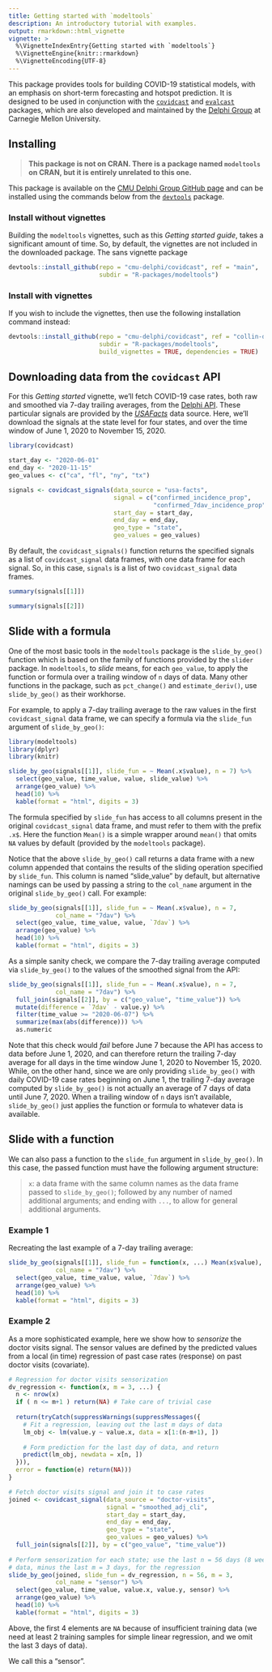 ```yaml
---
title: Getting started with `modeltools`
description: An introductory tutorial with examples.
output: rmarkdown::html_vignette
vignette: >
  %\VignetteIndexEntry{Getting started with `modeltools`}
  %\VignetteEngine{knitr::rmarkdown}
  %\VignetteEncoding{UTF-8}
---
```


This package provides tools for building COVID-19 statistical models, with an 
emphasis on short-term forecasting and hotspot prediction. It is designed to be 
used in conjunction with the 
[`covidcast`](https://cmu-delphi.github.io/covidcast/covidcastR/) and 
[`evalcast`](https://cmu-delphi.github.io/covidcast/evalcastR/) packages, which
are also developed and maintained by the [Delphi Group](https://delphi.cmu.edu) 
at Carnegie Mellon University. 

## Installing

>**This package is not on CRAN. There is a package named `modeltools` on 
CRAN, but it is entirely unrelated to this one.**

This package is available on the [CMU Delphi Group GitHub 
page](https://github.com/cmu-delphi) and can be installed using the commands
below from the [`devtools`](https://cran.r-project.org/package=devtools) 
package.

### Install without vignettes

Building the `modeltools` vignettes, such as this *Getting started guide*, 
takes a significant amount of time. So, by default, the vignettes are not 
included in the downloaded package. The sans vignette package

```r
devtools::install_github(repo = "cmu-delphi/covidcast", ref = "main",
                         subdir = "R-packages/modeltools")
```

### Install with vignettes

If you wish to include the vignettes, then use the following installation 
command instead:

```r
devtools::install_github(repo = "cmu-delphi/covidcast", ref = "collin-develop",
                         subdir = "R-packages/modeltools",
                         build_vignettes = TRUE, dependencies = TRUE)
```

## Downloading data from the `covidcast` API

For this *Getting started* vignette, we'll fetch COVID-19 case rates, both raw 
and smoothed via 7-day trailing averages, from the [Delphi 
API](https://cmu-delphi.github.io/delphi-epidata/api/covidcast_signals.html). 
These particular signals are provided by the [*USAFacts*](https://cmu-delphi.github.io/delphi-epidata/api/covidcast-signals/usa-facts.html)
data source. Here, we'll download the signals at the state level for four 
states, and over the time window of June 1, 2020 to November 15, 2020.

```r
library(covidcast)

start_day <- "2020-06-01"
end_day <- "2020-11-15"
geo_values <- c("ca", "fl", "ny", "tx")

signals <- covidcast_signals(data_source = "usa-facts",
                             signal = c("confirmed_incidence_prop",
                                        "confirmed_7dav_incidence_prop"),
                             start_day = start_day,
                             end_day = end_day,
                             geo_type = "state", 
                             geo_values = geo_values)
```

By default, the `covidcast_signals()` function returns the specified signals as 
a list of `covidcast_signal` data frames, with one data frame for each signal. 
So, in this case, `signals` is a list of two `covidcast_signal` data frames.

```r
summary(signals[[1]])

summary(signals[[2]])
```

## Slide with a formula

One of the most basic tools in the `modeltools` package is the `slide_by_geo()`
function which is based on the family of functions provided by the `slider` 
package. In `modeltools`, to *slide* means, for each `geo_value`, to apply the 
function or formula over a trailing window of `n` days of data. Many other 
functions in the package, such as `pct_change()` and `estimate_deriv()`, use 
`slide_by_geo()` as their workhorse. 

For example, to apply a 7-day trailing average to the raw values in the first
`covidcast_signal` data frame, we can specify a formula via the `slide_fun` 
argument of `slide_by_geo()`:

```r
library(modeltools)
library(dplyr)
library(knitr)

slide_by_geo(signals[[1]], slide_fun = ~ Mean(.x$value), n = 7) %>%
  select(geo_value, time_value, value, slide_value) %>%
  arrange(geo_value) %>%
  head(10) %>%
  kable(format = "html", digits = 3)
```

The formula specified by `slide_fun` has access to all columns present in the
original `covidcast_signal` data frame, and must refer to them with the prefix
`.x$`. Here the function `Mean()` is a simple wrapper around `mean()` that omits
`NA` values by default (provided by the `modeltools` package). 

Notice that the above `slide_by_geo()` call returns a data frame with a new 
column appended that contains the results of the sliding operation specified by
`slide_fun`. This column is named "slide_value" by default, but alternative
namings can be used by passing a string to the `col_name` argument in the 
original `slide_by_geo()` call. For example: 

```r
slide_by_geo(signals[[1]], slide_fun = ~ Mean(.x$value), n = 7, 
             col_name = "7dav") %>%
  select(geo_value, time_value, value, `7dav`) %>%
  arrange(geo_value) %>% 
  head(10) %>%
  kable(format = "html", digits = 3)
```

As a simple sanity check, we compare the 7-day trailing average computed via
`slide_by_geo()` to the values of the smoothed signal from the API: 

```r
slide_by_geo(signals[[1]], slide_fun = ~ Mean(.x$value), n = 7, 
             col_name = "7dav") %>%
  full_join(signals[[2]], by = c("geo_value", "time_value")) %>%
  mutate(difference = `7dav` - value.y) %>%
  filter(time_value >= "2020-06-07") %>%
  summarize(max(abs(difference))) %>%
  as.numeric
```

Note that this check would *fail* before June 7 because the API has access to 
data before June 1, 2020, and can therefore return the trailing 7-day average
for all days in the time window June 1, 2020 to November 15, 2020. While,
on the other hand, since we are only providing `slide_by_geo()` with daily 
COVID-19 case rates beginning on June 1, the trailing 7-day average computed 
by `slide_by_geo()` is not actually an average of 7 days of data until June 7,
2020. When a trailing window of `n` days isn't available, `slide_by_geo()` just 
applies the function or formula to whatever data is available.

## Slide with a function 

We can also pass a function to the `slide_fun` argument in `slide_by_geo()`. In 
this case, the passed function must have the following argument structure: 

>`x`: a data frame with the same column names as the data frame passed to
`slide_by_geo()`; followed by any number of named additional arguments; and 
ending with `...`, to allow for general additional arguments. 

### Example 1

Recreating the last example of a 7-day trailing average: 

```r
slide_by_geo(signals[[1]], slide_fun = function(x, ...) Mean(x$value), n = 7,
             col_name = "7dav") %>%
  select(geo_value, time_value, value, `7dav`) %>%
  arrange(geo_value) %>% 
  head(10) %>%
  kable(format = "html", digits = 3)
```


### Example 2 

As a more sophisticated example, here we show how to *sensorize* the doctor 
visits signal. The sensor values are defined by the predicted values from a 
local (in time) regression of past case rates (response) on past doctor visits 
(covariate).

```r
# Regression for doctor visits sensorization
dv_regression <- function(x, m = 3, ...) {
  n <- nrow(x)
  if ( n <= m+1 ) return(NA) # Take care of trivial case
  
  return(tryCatch(suppressWarnings(suppressMessages({
    # Fit a regression, leaving out the last m days of data
    lm_obj <- lm(value.y ~ value.x, data = x[1:(n-m+1), ])
    
    # Form prediction for the last day of data, and return
    predict(lm_obj, newdata = x[n, ])
  })),
  error = function(e) return(NA)))
}

# Fetch doctor visits signal and join it to case rates
joined <- covidcast_signal(data_source = "doctor-visits",
                           signal = "smoothed_adj_cli",
                           start_day = start_day, 
                           end_day = end_day,
                           geo_type = "state", 
                           geo_values = geo_values) %>%
  full_join(signals[[2]], by = c("geo_value", "time_value"))
 
# Perform sensorization for each state; use the last n = 56 days (8 weeks) of 
# data, minus the last m = 3 days, for the regression
slide_by_geo(joined, slide_fun = dv_regression, n = 56, m = 3, 
             col_name = "sensor") %>%
  select(geo_value, time_value, value.x, value.y, sensor) %>%
  arrange(geo_value) %>% 
  head(10) %>%
  kable(format = "html", digits = 3)
```

Above, the first 4 elements are `NA` because of insufficient training data (we 
need at least 2 training samples for simple linear regression, and we omit the 
last 3 days of data).

We call this a "sensor".
